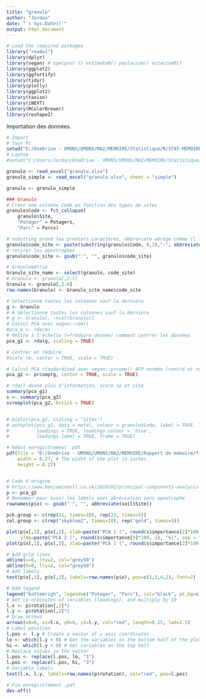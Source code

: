 ```yaml
---
title: "granulo"
author: "Jordan"
date: "`r Sys.Date()`"
output: html_document
---
```



```r
# Load the required packages
library("readxl") 
library(dplyr)
library(vegan) # specpool () estimateR() poolaccum() estaccumR()
library(ggplot2)
library(ggfortify)
library(tidyr)
library(plotly)
library(ggplot2)
library(taxize)
library(iNEXT)
library(RColorBrewer)
library(reshape2)
```

Importation des données.
```r
# Import
# Tour PC
setwd("D:/OneDrive - UMONS/UMONS/MA2/MEMOIRE/Statistique/R/STAT-MEMOIRE/RAW")
# Laptop
#setwd("C:/Users/Jordan/OneDrive - UMONS/UMONS/MA2/MEMOIRE/Statistique/R/STAT-MEMOIRE/RAW2")

granulo <- read_excel("granulo.xlsx")
granulo_simple <- read_excel("granulo.xlsx", sheet = "simple")

```

```r
granulo <- granulo_simple

### Granulo
# Créer une colonne Code en fonction des types de sites
granulo$Code <- fct_collapse(
    granulo$Site,
    "Potager" = Potagers,
    "Parc" = Parcs)

# substring prend les premiers caractères, abbreviate abrège comme il le sent
granulo$code_site <- paste(substring(granulo$Code, 0,3),"-", abbreviate(granulo$Site))
# retirer les apostrophes
granulo$code_site <- gsub("'", "", granulo$code_site)
```


```r
# Granulométrie
Granulo_site_name <- select(granulo, code_site)
# Granulo <- granulo[,2:7]
Granulo <- granulo[,2:4]
row.names(Granulo) <- Granulo_site_name$code_site
```

```r


# Sélectionne toutes les colonnes sauf la dernière
g <- Granulo
# # Sélectionne toutes les colonnes sauf la dernière
# g <- Granulo[, -ncol(Granulo)] 
# Calcul PCA avec vegan::rda() 
#pca_m <- rda(m)
# Mettre à l'échelle (=?réduire donnée) comment centrer les données
pca_g1 <- rda(g, scaling = TRUE)

# Centrer et réduire 
#scale (m, center = TRUE, scale = TRUE)

# Calcul PCA standardized avec vegan::prcomp() ACP normée (centré et réduite)
pca_g2 <- prcomp(g, center = TRUE, scale = TRUE)

# rda() donne plus d'information, score sp et site
summary(pca_g1)
s <- summary(pca_g2)
screeplot(pca_g2, bstick = TRUE)


# biplot(pca_g2, scaling = "sites")
# autoplot(pca_g2, data = metal, colour = granulo$Code, label = TRUE, label.size = 3, shape = FALSE,
#          loadings = TRUE, loadings.colour = 'blue',
#          loadings.label = TRUE, frame = TRUE)
```

```r

# Début enregistrement .pdf
pdf(file = "D:/OneDrive - UMONS/UMONS/MA2/MEMOIRE/Rapport de mémoire/figure/PCA_granulo.pdf",   # The directory you want to save the file in
    width = 8.27, # The width of the plot in inches
    height = 8.27)


# Code d'origine 
# https://www.benjaminbell.co.uk/2018/02/principal-components-analysis-pca-in-r.html
p <- pca_g2
# Renommer pour avoir les labels avec abréviation sans apostrophe
rownames(p$x) <- gsub("'", "", abbreviate(soil$Site))

pch.group <- c(rep(21, times=10), rep(22, times=5))
col.group <- c(rep("skyblue2", times=10), rep("gold", times=5))

plot(p$x[,1], p$x[,2], xlab=paste("PCA 1 (", round(s$importance[2]*100, 1), "%)", sep = ""), 
     ylab=paste("PCA 2 (", round(s$importance[5]*100, 1), "%)", sep = ""), pch=pch.group, col="black", bg = col.group, cex=2, las=1, asp=1)
plot(p$x[,1], p$x[,2], xlab=paste("PCA 1 (", round(s$importance[2]*100, 1), "%)", sep = ""), ylab=paste("PCA 2 (", round(s$importance[5]*100, 1), "%)", sep = ""), pch=pch.group, col="black", bg=col.group, cex=2, las=1, asp=1)

# Add grid lines
abline(v=0, lty=2, col="grey50")
abline(h=0, lty=2, col="grey50")
# Add labels
text(p$x[,1], p$x[,2], labels=row.names(p$x), pos=c(1,3,4,2), font=2)

# Add legend
legend("bottomrigh", legend=c("Potager", "Parc"), col="black", pt.bg=c("skyblue2", "gold"), pch=c(21, 22), pt.cex=1.5)
# Get co-ordinates of variables (loadings), and multiply by 10
l.x <- p$rotation[,1]*2
l.y <- p$rotation[,2]*2
# Draw arrows
arrows(x0=0, x1=l.x, y0=0, y1=l.y, col="red", length=0.15, lwd=1.5)
# Label position
l.pos <- l.y # Create a vector of y axis coordinates
lo <- which(l.y < 0) # Get the variables on the bottom half of the plot
hi <- which(l.y > 0) # Get variables on the top half
# Replace values in the vector
l.pos <- replace(l.pos, lo, "1")
l.pos <- replace(l.pos, hi, "3")
# Variable labels
text(l.x, l.y, labels=row.names(p$rotation), col="red", pos=l.pos)

# Fin enregistrement .pdf
dev.off()
```



